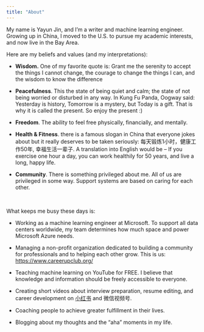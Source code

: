 ```yaml
---
title: "About"
---
```


My name is Yayun Jin, and I'm a writer and machine learning engineer. Growing up in China, I moved to the U.S. to pursue my academic interests, and now live in the Bay Area.

Here are my beliefs and values (and my interpretations): 

-   **Wisdom.** One of my favorite quote is: Grant me the serenity to accept the things I cannot change, the courage to change the things I can, and the wisdom to know the difference

-   **Peacefulness**. This the state of being quiet and calm; the state of not being worried or disturbed in any way. In Kung Fu Panda, Oogway said: Yesterday is history, Tomorrow is a mystery, but Today is a gift. That is why it is called the present. So enjoy the present :)

-   **Freedom**. The ability to feel free physically, financially, and mentally. 

-   **Health & Fitness**. there is a famous slogan in China that everyone jokes about but it really deserves to be taken seriously: 每天锻炼1小时，健康工作50年, 幸福生活一辈子. A translation into English would be -- If you exercise one hour a day, you can work healthily for 50 years, and live a long, happy life.

-   **Community**. There is something privileged about me. All of us are privileged in some way. Support systems are based on caring for each other.

\

What keeps me busy these days is:

-   Working as a machine learning engineer at Microsoft. To support all data centers worldwide, my team determines how much space and power Microsoft Azure needs. 

-   Managing a non-profit organization dedicated to building a community for professionals and to helping each other grow. This is us: <https://www.careerupclub.org/>

-   Teaching machine learning on YouTube for FREE. I believe that knowledge and information should be freely accessible to everyone. 

-   Creating short videos about interview preparation, resume editing, and career development on [小红书](https://www.xiaohongshu.com/user/profile/5f41ed87000000000101f948?xhsshare=CopyLink&appuid=5f41ed87000000000101f948&apptime=1675622900) and 微信视频号.

-   Coaching people to achieve greater fulfillment in their lives.

-   Blogging about my thoughts and the "aha" moments in my life.
